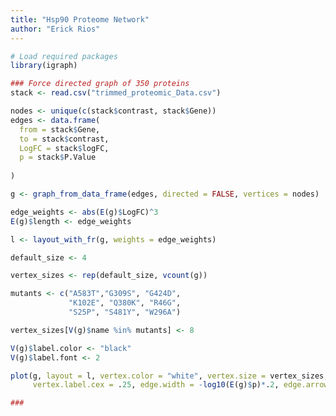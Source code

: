 ```yaml
---
title: "Hsp90 Proteome Network"
author: "Erick Rios"
---
```


```r
# Load required packages
library(igraph)

### Force directed graph of 350 proteins
stack <- read.csv("trimmed_proteomic_Data.csv")

nodes <- unique(c(stack$contrast, stack$Gene))
edges <- data.frame(
  from = stack$Gene,
  to = stack$contrast,
  LogFC = stack$logFC,
  p = stack$P.Value
  
)

g <- graph_from_data_frame(edges, directed = FALSE, vertices = nodes)

edge_weights <- abs(E(g)$LogFC)^3
E(g)$length <- edge_weights

l <- layout_with_fr(g, weights = edge_weights)

default_size <- 4

vertex_sizes <- rep(default_size, vcount(g))

mutants <- c("A583T","G309S", "G424D",
             "K102E", "Q380K", "R46G", 
             "S25P", "S481Y", "W296A")

vertex_sizes[V(g)$name %in% mutants] <- 8

V(g)$label.color <- "black"
V(g)$label.font <- 2

plot(g, layout = l, vertex.color = "white", vertex.size = vertex_sizes,
     vertex.label.cex = .25, edge.width = -log10(E(g)$p)*.2, edge.arrow.size = 0, frame.plot = T,  main = "350")

###
```
